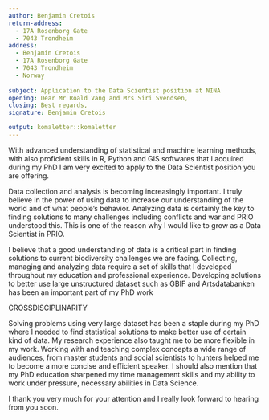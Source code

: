 ```yaml
---
author: Benjamin Cretois
return-address: 
  - 17A Rosenborg Gate
  - 7043 Trondheim
address:
  - Benjamin Cretois
  - 17A Rosenborg Gate
  - 7043 Trondheim
  - Norway
  
subject: Application to the Data Scientist position at NINA
opening: Dear Mr Roald Vang and Mrs Siri Svendsen,
closing: Best regards,
signature: Benjamin Cretois

output: komaletter::komaletter
---
```


With advanced understanding of statistical and machine learning methods, with also proficient skills in R, Python and GIS softwares that I acquired during my PhD I am very excited to apply to the Data Scientist position you are offering.

Data collection and analysis is becoming increasingly important. I truly believe in the power of using data to increase our understanding of the world and of what people's behavior. Analyzing data is certainly the key to finding solutions to many challenges including conflicts and war and PRIO understood this. This is one of the reason why I would like to grow as a Data Scientist in PRIO.

I believe that a good understanding of data is a critical part in finding solutions to current biodiversity challenges we are facing. Collecting, managing and analyzing data require a set of skills that I developed throughout my education and professional experience. Developing solutions to better use large unstructured dataset such as GBIF and Artsdatabanken has been an important part of my PhD work

CROSSDISCIPLINARITY

Solving problems using very large dataset has been a staple during my PhD where I needed to find statistical solutions to make better use of certain kind of data. My research experience also taught me to be more flexible in my work. Working with and teaching complex concepts a wide range of audiences, from master students and social scientists to hunters helped me to become a more concise and efficient speaker. I should also mention that my PhD education sharpened my time management skills and my ability to work under pressure, necessary abilities in Data Science.

I thank you very much for your attention and I really look forward to hearing from you soon.






